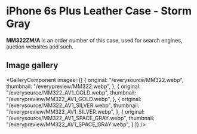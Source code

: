 
# iPhone 6s Plus Leather Case - Storm Gray

<Callout type='info' emoji='👉🏻'>**MM322ZM/A** is an order number of this case, used for search engines, auction websites and such.</Callout>

## Image gallery

<GalleryComponent
    images={[
      {
        original: "/everysource/MM322.webp",
        thumbnail: "/everypreview/MM322.webp",
      },
      {
        original: "/everysource/MM322_AV1_GOLD.webp",
        thumbnail: "/everypreview/MM322_AV1_GOLD.webp",
      },
      {
        original: "/everysource/MM322_AV1_SILVER.webp",
        thumbnail: "/everypreview/MM322_AV1_SILVER.webp",
      },
      {
        original: "/everysource/MM322_AV1_SPACE_GRAY.webp",
        thumbnail: "/everypreview/MM322_AV1_SPACE_GRAY.webp",
      }
    ]}
  />
